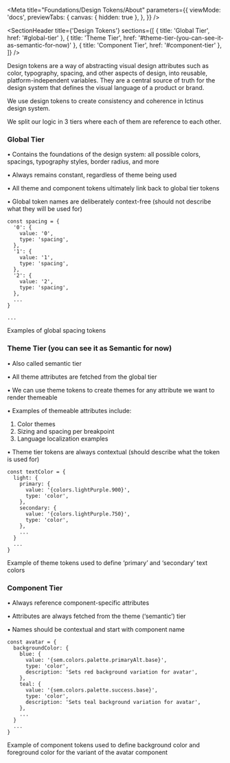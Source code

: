 
<Meta
  title="Foundations/Design Tokens/About"
  parameters={{
    viewMode: 'docs',
    previewTabs: {
      canvas: { hidden: true },
    },
  }}
/>

<SectionHeader
  title={'Design Tokens'}
  sections={[
    { title: 'Global Tier', href: '#global-tier' },
    { title: 'Theme Tier', href: '#theme-tier-(you-can-see-it-as-semantic-for-now)' },
    { title: 'Component Tier', href: '#component-tier' },
  ]}
/>

Design tokens are a way of abstracting visual design attributes such as color, typography, spacing, and other aspects of design, into reusable, platform-independent variables. They are a central source of truth for the design system that defines the visual language of a product or brand.

We use design tokens to create consistency and coherence in Ictinus design system.

We split our logic in 3 tiers where each of them are reference to each other.

### Global Tier

• Contains the foundations of the design system: all possible colors, spacings, typography styles, border radius, and more

• Always remains constant, regardless of theme being used

• All theme and component tokens ultimately link back to global tier tokens

• Global token names are deliberately context-free (should not describe what they will be used for)

```
const spacing = {
  '0': {
    value: '0',
    type: 'spacing',
  },
  '1': {
    value: '1',
    type: 'spacing',
  },
  '2': {
    value: '2',
    type: 'spacing',
  },
  ...
}

...
```

<Note>Examples of global spacing tokens</Note>

### Theme Tier (you can see it as Semantic for now)

• Also called semantic tier

• All theme attributes are fetched from the global tier

• We can use theme tokens to create themes for any attribute we want to render themeable

• Examples of themeable attributes include:

1. Color themes
2. Sizing and spacing per breakpoint
3. Language localization examples

• Theme tier tokens are always contextual (should describe what the token is used for)

```
const textColor = {
  light: {
    primary: {
      value: '{colors.lightPurple.900}',
      type: 'color',
    },
    secondary: {
      value: '{colors.lightPurple.750}',
      type: 'color',
    },
    ...
  }
  ...
}
```

<Note>Example of theme tokens used to define ‘primary’ and ‘secondary’ text colors</Note>

### Component Tier

• Always reference component-specific attributes

• Attributes are always fetched from the theme (‘semantic’) tier

• Names should be contextual and start with component name

```
const avatar = {
  backgroundColor: {
    blue: {
      value: '{sem.colors.palette.primaryAlt.base}',
      type: 'color',
      description: 'Sets red background variation for avatar',
    },
    teal: {
      value: '{sem.colors.palette.success.base}',
      type: 'color',
      description: 'Sets teal background variation for avatar',
    },
    ...
  }
  ...
}
```

<Note>
  Example of component tokens used to define background color and foreground color for the variant
  of the avatar component
</Note>
